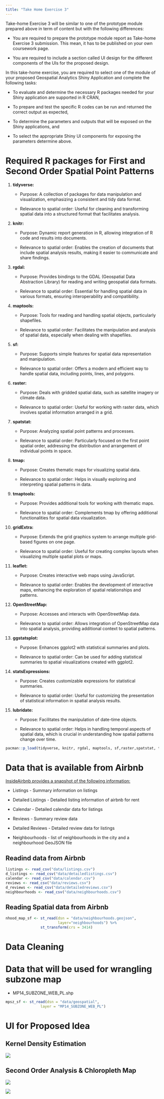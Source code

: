 ```yaml
---
title: "Take Home Exercise 3"
---
```


Take-home Exercise 3 will be similar to one of the prototype module prepared above in term of content but with the following differences:

-   You are required to prepare the prototype module report as Take-home Exercise 3 submission. This mean, it has to be published on your own coursework page.

-   You are required to include a section called UI design for the different components of the UIs for the proposed design.

In this take-home exercise, you are required to select one of the module of your proposed Geospatial Analytics Shiny Application and complete the following tasks:

-   To evaluate and determine the necessary R packages needed for your Shiny application are supported in R CRAN,

-   To prepare and test the specific R codes can be run and returned the correct output as expected,

-   To determine the parameters and outputs that will be exposed on the Shiny applications, and

-   To select the appropriate Shiny UI components for exposing the parameters determine above.

# Required R packages for First and Second Order Spatial Point Patterns

1.  **tidyverse:**

    -   Purpose: A collection of packages for data manipulation and visualization, emphasizing a consistent and tidy data format.

    -   Relevance to spatial order: Useful for cleaning and transforming spatial data into a structured format that facilitates analysis.

2.  **knitr:**

    -   Purpose: Dynamic report generation in R, allowing integration of R code and results into documents.

    -   Relevance to spatial order: Enables the creation of documents that include spatial analysis results, making it easier to communicate and share findings.

3.  **rgdal:**

    -   Purpose: Provides bindings to the GDAL (Geospatial Data Abstraction Library) for reading and writing geospatial data formats.

    -   Relevance to spatial order: Essential for handling spatial data in various formats, ensuring interoperability and compatibility.

4.  **maptools:**

    -   Purpose: Tools for reading and handling spatial objects, particularly shapefiles.

    -   Relevance to spatial order: Facilitates the manipulation and analysis of spatial data, especially when dealing with shapefiles.

5.  **sf:**

    -   Purpose: Supports simple features for spatial data representation and manipulation.

    -   Relevance to spatial order: Offers a modern and efficient way to handle spatial data, including points, lines, and polygons.

6.  **raster:**

    -   Purpose: Deals with gridded spatial data, such as satellite imagery or climate data.

    -   Relevance to spatial order: Useful for working with raster data, which involves spatial information arranged in a grid.

7.  **spatstat:**

    -   Purpose: Analyzing spatial point patterns and processes.

    -   Relevance to spatial order: Particularly focused on the first point spatial order, addressing the distribution and arrangement of individual points in space.

8.  **tmap:**

    -   Purpose: Creates thematic maps for visualizing spatial data.

    -   Relevance to spatial order: Helps in visually exploring and interpreting spatial patterns in data.

9.  **tmaptools:**

    -   Purpose: Provides additional tools for working with thematic maps.

    -   Relevance to spatial order: Complements tmap by offering additional functionalities for spatial data visualization.

10. **gridExtra:**

    -   Purpose: Extends the grid graphics system to arrange multiple grid-based figures on one page.

    -   Relevance to spatial order: Useful for creating complex layouts when visualizing multiple spatial plots or maps.

11. **leaflet:**

    -   Purpose: Creates interactive web maps using JavaScript.

    -   Relevance to spatial order: Enables the development of interactive maps, enhancing the exploration of spatial relationships and patterns.

12. **OpenStreetMap:**

    -   Purpose: Accesses and interacts with OpenStreetMap data.

    -   Relevance to spatial order: Allows integration of OpenStreetMap data into spatial analysis, providing additional context to spatial patterns.

13. **ggstatsplot:**

    -   Purpose: Enhances ggplot2 with statistical summaries and plots.

    -   Relevance to spatial order: Can be used for adding statistical summaries to spatial visualizations created with ggplot2.

14. **statsExpressions:**

    -   Purpose: Creates customizable expressions for statistical summaries.

    -   Relevance to spatial order: Useful for customizing the presentation of statistical information in spatial analysis results.

15. **lubridate:**

    -   Purpose: Facilitates the manipulation of date-time objects.

    -   Relevance to spatial order: Helps in handling temporal aspects of spatial data, which is crucial in understanding how spatial patterns change over time.

```r
pacman::p_load(tidyverse, knitr, rgdal, maptools, sf,raster,spatstat, tmap,tmaptools, gridExtra, leaflet, OpenStreetMap, ggstatsplot, statsExpressions, lubridate, raster, gridExtra)
```

# Data that is available from Airbnb

[InsideAirbnb provides a snapshot of the following information:]{.underline}

-   Listings - Summary information on listings

-   Detailed Listings - Detailed listing information of airbnb for rent

-   Calendar - Detailed calendar data for listings

-   Reviews - Summary review data

-   Detailed Reviews - Detailed review data for listings

-   Neighbourhoods - list of neighbourhoods in the city and a neighbourhood GeoJSON file

## Readind data from Airbnb

```r
listings <- read_csv("data/listings.csv")
d_listings <- read_csv("data/detailedlistings.csv")
calendar <- read_csv("data/calendar.csv")
reviews <- read_csv("data/reviews.csv")
d_reviews <- read_csv("data/detailedreviews.csv")
neighbourhoods <- read_csv("data/neighbourhoods.csv")
```

## Reading Spatial data from Airbnb

```r
nhood_map_sf <- st_read(dsn = "data/neighbourhoods.geojson", 
                        layer="neighbourhoods") %>%
                st_transform(crs = 3414)
```

# Data Cleaning

# Data that will be used for wrangling subzone map

-   MP14_SUBZONE_WEB_PL.shp

```r
mpsz_sf <- st_read(dsn = "data/geospatial",
                layer = "MP14_SUBZONE_WEB_PL")
```

# UI for Proposed Idea

## Kernel Density Estimation

![](images/Group%208.png)

## Second Order Analysis & Chloropleth Map

![](images/Group%2010.png)

![](images/Group%209.png)
